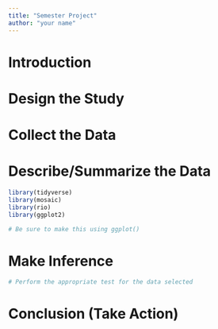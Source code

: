 ```yaml
---
title: "Semester Project"
author: "your name"
---
```



# Introduction



# Design the Study



# Collect the Data



# Describe/Summarize the Data

```r
library(tidyverse)
library(mosaic)
library(rio)
library(ggplot2)

# Be sure to make this using ggplot()

```


# Make Inference


```r
# Perform the appropriate test for the data selected

```

# Conclusion (Take Action)


